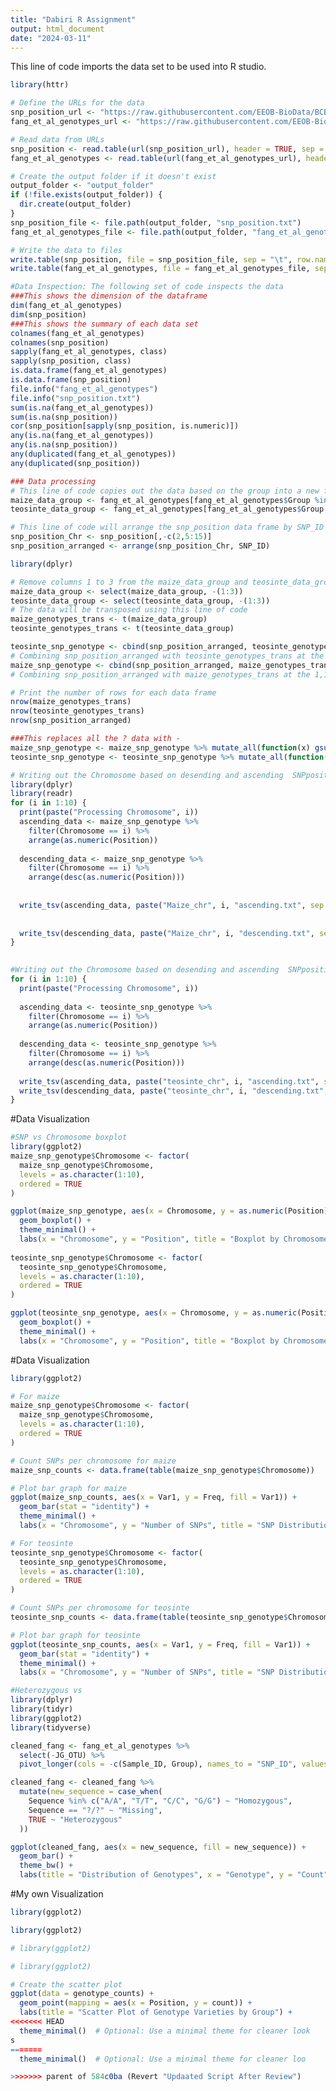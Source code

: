 ```yaml
---
title: "Dabiri R Assignment"
output: html_document
date: "2024-03-11"
---
```

This line of code imports the data set to be used into R studio.
```r
library(httr)

# Define the URLs for the data
snp_position_url <- "https://raw.githubusercontent.com/EEOB-BioData/BCB546_Spring2024/main/assignments/UNIX_Assignment/snp_position.txt"
fang_et_al_genotypes_url <- "https://raw.githubusercontent.com/EEOB-BioData/BCB546_Spring2024/main/assignments/UNIX_Assignment/fang_et_al_genotypes.txt"

# Read data from URLs
snp_position <- read.table(url(snp_position_url), header = TRUE, sep = "\t")
fang_et_al_genotypes <- read.table(url(fang_et_al_genotypes_url), header = TRUE, sep = "\t")

# Create the output folder if it doesn't exist
output_folder <- "output_folder"
if (!file.exists(output_folder)) {
  dir.create(output_folder)
}
snp_position_file <- file.path(output_folder, "snp_position.txt")
fang_et_al_genotypes_file <- file.path(output_folder, "fang_et_al_genotypes.txt")

# Write the data to files
write.table(snp_position, file = snp_position_file, sep = "\t", row.names = FALSE)
write.table(fang_et_al_genotypes, file = fang_et_al_genotypes_file, sep = "\t", row.names = FALSE)
```

```r
#Data Inspection: The following set of code inspects the data 
###This shows the dimension of the dataframe 
dim(fang_et_al_genotypes) 
dim(snp_position)
###This shows the summary of each data set 
colnames(fang_et_al_genotypes)
colnames(snp_position)
sapply(fang_et_al_genotypes, class)
sapply(snp_position, class)
is.data.frame(fang_et_al_genotypes)
is.data.frame(snp_position)
file.info("fang_et_al_genotypes")
file.info("snp_position.txt")
sum(is.na(fang_et_al_genotypes))
sum(is.na(snp_position))
cor(snp_position[sapply(snp_position, is.numeric)])
any(is.na(fang_et_al_genotypes))
any(is.na(snp_position))
any(duplicated(fang_et_al_genotypes))
any(duplicated(snp_position))
```

```r
### Data processing 
# This line of code copies out the data based on the group into a new file Maize_data and teosinte_data
maize_data_group <- fang_et_al_genotypes[fang_et_al_genotypes$Group %in% c("ZMMIL", "ZMMLR", "ZMMMR"), ]
teosinte_data_group <- fang_et_al_genotypes[fang_et_al_genotypes$Group %in% c("ZMPBA", "ZMPIL", "ZMPJA"), ]

```

```r
# This line of code will arrange the snp_position data frame by SNP_ID
snp_position_Chr <- snp_position[,-c(2,5:15)] 
snp_position_arranged <- arrange(snp_position_Chr, SNP_ID)
```


```r
library(dplyr)

# Remove columns 1 to 3 from the maize_data_group and teosinte_data_group data frame
maize_data_group <- select(maize_data_group, -(1:3))
teosinte_data_group <- select(teosinte_data_group, -(1:3))
# The data will be transposed using this line of code
maize_genotypes_trans <- t(maize_data_group)
teosinte_genotypes_trans <- t(teosinte_data_group)
```


```r
teosinte_snp_genotype <- cbind(snp_position_arranged, teosinte_genotypes_trans)
# Combining snp_position_arranged with teosinte_genotypes_trans at the 1,1 position
maize_snp_genotype <- cbind(snp_position_arranged, maize_genotypes_trans)
# Combining snp_position_arranged with maize_genotypes_trans at the 1,1 position

# Print the number of rows for each data frame
nrow(maize_genotypes_trans)
nrow(teosinte_genotypes_trans)
nrow(snp_position_arranged)
```

```r
###This replaces all the ? data with -
maize_snp_genotype <- maize_snp_genotype %>% mutate_all(function(x) gsub("\\?", "\\-",x))
teosinte_snp_genotype <- teosinte_snp_genotype %>% mutate_all(function(x) gsub("\\?", "\\-",x))

```

```r
# Writing out the Chromosome based on desending and ascending  SNPposition for Maize
library(dplyr)
library(readr)
for (i in 1:10) {
  print(paste("Processing Chromosome", i))
  ascending_data <- maize_snp_genotype %>% 
    filter(Chromosome == i) %>% 
    arrange(as.numeric(Position))
  
  descending_data <- maize_snp_genotype %>% 
    filter(Chromosome == i) %>% 
    arrange(desc(as.numeric(Position)))
  
 
  write_tsv(ascending_data, paste("Maize_chr", i, "ascending.txt", sep = "_"))
  
 
  write_tsv(descending_data, paste("Maize_chr", i, "descending.txt", sep = "_"))
}
  
```

```r
#Writing out the Chromosome based on desending and ascending  SNPposition for Teosinte
for (i in 1:10) {
  print(paste("Processing Chromosome", i))
  
  ascending_data <- teosinte_snp_genotype %>% 
    filter(Chromosome == i) %>% 
    arrange(as.numeric(Position))
  
  descending_data <- teosinte_snp_genotype %>% 
    filter(Chromosome == i) %>% 
    arrange(desc(as.numeric(Position)))
  
  write_tsv(ascending_data, paste("teosinte_chr", i, "ascending.txt", sep = "_"))
  write_tsv(descending_data, paste("teosinte_chr", i, "descending.txt", sep = "_"))
}

```


#Data Visualization
```r
#SNP vs Chromosome boxplot 
library(ggplot2)
maize_snp_genotype$Chromosome <- factor(
  maize_snp_genotype$Chromosome,
  levels = as.character(1:10),
  ordered = TRUE
)

ggplot(maize_snp_genotype, aes(x = Chromosome, y = as.numeric(Position), fill = Chromosome)) +
  geom_boxplot() +
  theme_minimal() +
  labs(x = "Chromosome", y = "Position", title = "Boxplot by Chromosome for maize ")
  
teosinte_snp_genotype$Chromosome <- factor(
  teosinte_snp_genotype$Chromosome,
  levels = as.character(1:10),
  ordered = TRUE
)

ggplot(teosinte_snp_genotype, aes(x = Chromosome, y = as.numeric(Position), fill = Chromosome)) +
  geom_boxplot() +
  theme_minimal() +
  labs(x = "Chromosome", y = "Position", title = "Boxplot by Chromosome for teosinte")
```

#Data Visualization
```r
library(ggplot2)

# For maize
maize_snp_genotype$Chromosome <- factor(
  maize_snp_genotype$Chromosome,
  levels = as.character(1:10),
  ordered = TRUE
)

# Count SNPs per chromosome for maize
maize_snp_counts <- data.frame(table(maize_snp_genotype$Chromosome))

# Plot bar graph for maize
ggplot(maize_snp_counts, aes(x = Var1, y = Freq, fill = Var1)) +
  geom_bar(stat = "identity") +
  theme_minimal() +
  labs(x = "Chromosome", y = "Number of SNPs", title = "SNP Distribution per Chromosome for Maize")

# For teosinte
teosinte_snp_genotype$Chromosome <- factor(
  teosinte_snp_genotype$Chromosome,
  levels = as.character(1:10),
  ordered = TRUE
)

# Count SNPs per chromosome for teosinte
teosinte_snp_counts <- data.frame(table(teosinte_snp_genotype$Chromosome))

# Plot bar graph for teosinte
ggplot(teosinte_snp_counts, aes(x = Var1, y = Freq, fill = Var1)) +
  geom_bar(stat = "identity") +
  theme_minimal() +
  labs(x = "Chromosome", y = "Number of SNPs", title = "SNP Distribution per Chromosome for Teosinte")
```


```r

#Heterozygous vs
library(dplyr)
library(tidyr)
library(ggplot2)
library(tidyverse)

cleaned_fang <- fang_et_al_genotypes %>%
  select(-JG_OTU) %>%
  pivot_longer(cols = -c(Sample_ID, Group), names_to = "SNP_ID", values_to = "Sequence")

cleaned_fang <- cleaned_fang %>%
  mutate(new_sequence = case_when(
    Sequence %in% c("A/A", "T/T", "C/C", "G/G") ~ "Homozygous",
    Sequence == "?/?" ~ "Missing",
    TRUE ~ "Heterozygous"
  ))

ggplot(cleaned_fang, aes(x = new_sequence, fill = new_sequence)) +
  geom_bar() +
  theme_bw() +
  labs(title = "Distribution of Genotypes", x = "Genotype", y = "Count")
```

#My own Visualization
```r
library(ggplot2)

library(ggplot2)

# library(ggplot2)

# library(ggplot2)

# Create the scatter plot
ggplot(data = genotype_counts) +
  geom_point(mapping = aes(x = Position, y = count)) +
  labs(title = "Scatter Plot of Genotype Varieties by Group") +
<<<<<<< HEAD
  theme_minimal()  # Optional: Use a minimal theme for cleaner look
s
=======
  theme_minimal()  # Optional: Use a minimal theme for cleaner loo

>>>>>>> parent of 584c0ba (Revert "Updaated Script After Review")
```
